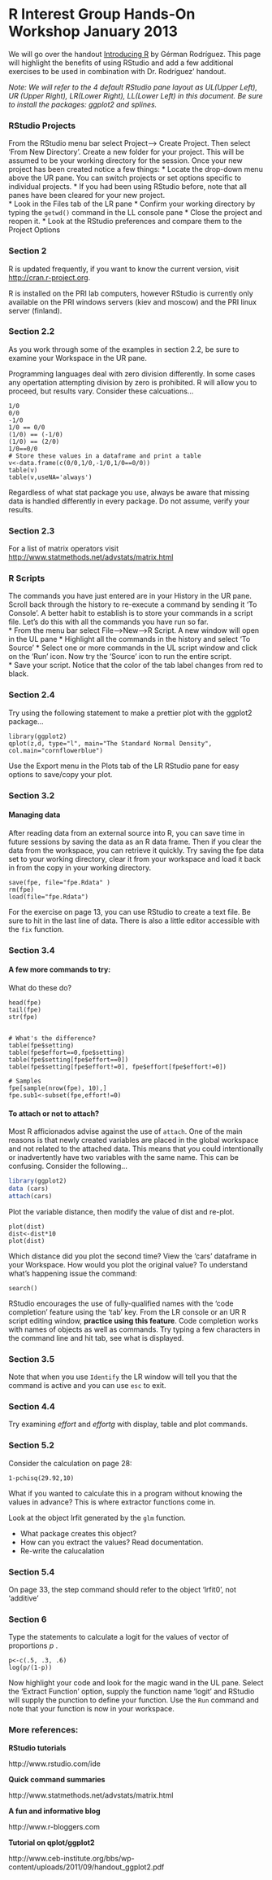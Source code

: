 R Interest Group Hands-On Workshop January 2013 
===========================================================
We will go over the handout [Introducing R](http://data.princeton.edu/R/) by G&eacute;rman Rodr&iacute;guez.  This page will highlight the benefits of using RStudio and add a few additional exercises to be used in combination with Dr. Rodr&iacute;guez' handout. 


*Note: We will refer to the 4 default RStudio pane layout as UL(Upper Left), UR (Upper Right), LR(Lower Right), LL(Lower Left) in this document.  Be sure to install the packages: ggplot2 and splines.*

### RStudio Projects

From the RStudio menu bar select Project--> Create Project.   Then select 'From New Directory'.  Create a new folder for your project.  This will be assumed to be your working directory for the session.  Once your new project has been created notice a few things:
* Locate the drop-down menu above the UR pane.  You can switch projects or set options specific to individual projects.
* If you had been using RStudio before, note that all panes have been cleared for your new project.   
* Look in the Files tab of the LR pane
* Confirm your working directory by typing the `getwd()` command in the LL console pane
* Close the project and reopen it. 
* Look at the RStudio preferences and compare them to the Project Options

### Section 2
R is updated frequently, if you want to know the current version, visit [http://cran.r-project.org](http://cran.r-project.org).   

R is installed on the PRI lab computers, however RStudio is currently only available on the PRI windows servers (kiev and moscow) and the PRI linux server (finland). 

### Section 2.2
As you work through some of the examples in section 2.2, be sure to examine your Workspace in the UR pane.

Programming languages deal with zero division differently.  In some cases any opertation attempting division by zero is prohibited.  R will allow you to proceed, but results vary.  Consider these calcuations...
```
1/0
0/0
-1/0
1/0 == 0/0
(1/0) == (-1/0)
(1/0) == (2/0)
1/0==0/0
# Store these values in a dataframe and print a table
v<-data.frame(c(0/0,1/0,-1/0,1/0==0/0))
table(v)
table(v,useNA='always')
```
Regardless of what stat package you use, always be aware that missing data is handled differently in every package.  Do not assume, verify your results.

### Section 2.3
For a list of matrix operators visit [http://www.statmethods.net/advstats/matrix.html](http://www.statmethods.net/advstats/matrix.html)

### R Scripts
The commands you have just entered are in your History in the UR pane.   Scroll back through the history to re-execute a command by sending it 'To Console'.   A better habit to establish is to store your commands in a script file.   Let's do this with all the commands you have run so far.  
* From the menu bar select File-->New-->R Script.   A new window will open in the UL pane
* Highlight all the commands in the history and select 'To Source'
* Select one or more commands in the UL script window and click on the 'Run' icon.  Now try the 'Source' icon to run the entire script.  
* Save your script.  Notice that the color of the tab label changes from red to black.


### Section 2.4
Try using the following statement to make a prettier plot with the ggplot2 package...
```
library(ggplot2)
qplot(z,d, type="l", main="The Standard Normal Density", col.main="cornflowerblue")
```
Use the Export menu in the Plots tab of the LR RStudio pane for easy options to save/copy your plot.

### Section 3.2 


#### Managing data
After reading data from an external source into R, you can save time in future sessions by saving the data as an R data frame.   Then if you clear the data from the workspace, you can retrieve it quickly.   Try saving the fpe data set to your working directory, clear it from your workspace and load it back in from the copy in your working directory.

```
save(fpe, file="fpe.Rdata" )
rm(fpe)
load(file="fpe.Rdata")
```
For the exercise on page 13, you can use RStudio to create a text file.  Be sure to hit <return> in the last line of data. There is also a little editor accessible with the `fix` function.


### Section 3.4

#### A few more commands to try:
What do these do?

```
head(fpe)
tail(fpe)
str(fpe)


# What's the difference?
table(fpe$setting)
table(fpe$effort==0,fpe$setting)
table(fpe$setting[fpe$effort==0])
table(fpe$setting[fpe$effort!=0], fpe$effort[fpe$effort!=0])

# Samples
fpe[sample(nrow(fpe), 10),]
fpe.sub1<-subset(fpe,effort!=0)
```

#### To attach or not to attach?
Most R afficionados advise against the use of `attach`.  One of the main reasons is that newly created variables are placed in the global workspace and not related to the attached data.  This means that you could intentionally or inadvertently have two variables with the same name.  This can be confusing.  Consider the following...

```r
library(ggplot2)
data (cars)
attach(cars)
```
Plot the variable distance, then modify the value of dist and re-plot.

```
plot(dist)
dist<-dist*10
plot(dist) 
```

Which distance did you plot the second time?  View the 'cars' dataframe in your Workspace.  How would you plot the original value?   To understand what's happening issue the command:

```
search()
```
RStudio encourages the use of fully-qualified names with the 'code completion' feature using the 'tab' key.   From the LR console or an UR R script editing window, **practice using this feature**.  Code completion works with names of objects as well as commands.  Try typing a few characters in the command line and hit tab, see what is displayed.


### Section 3.5
Note that when you use `Identify` the LR window will tell you that the command is active and you can use `esc` to exit.


### Section 4.4
Try examining *effort* and *effortg* with display, table and plot commands.   
<!--  PROBABLY NEED A WORKSHOP ON FACTOR VARS -->


### Section 5.2

Consider the calculation on page 28:
```
1-pchisq(29.92,10)
```

What if you wanted to calculate this in a program without knowing the values in advance?   This is where extractor functions come in.

Look at the object lrfit generated by the `glm` function.  

* What package creates this object?  
* How can you extract the values?  Read documentation.
* Re-write the calucalation

<!--  1-pchisq(deviance(lrfit), df.residual(lrfit)) -->

### Section 5.4
On page 33, the step command should refer to the object 'lrfit0', not 'additive'

### Section 6
Type the statements to calculate a logit for the values of vector of proportions *p* .
```
p<-c(.5, .3, .6)
log(p/(1-p))
```
Now highlight your code and look for the magic wand in the UL pane.  Select the 'Extract Function' option, supply the function name 'logit' and RStudio will supply the punction to define your function.  Use the `Run` command and note that your function is now in your workspace.  

### More references:
__RStudio tutorials__

http://www.rstudio.com/ide

__Quick command summaries__

http://www.statmethods.net/advstats/matrix.html

__A fun and informative blog__

http://www.r-bloggers.com

__Tutorial on qplot/ggplot2__

http://www.ceb-institute.org/bbs/wp-content/uploads/2011/09/handout_ggplot2.pdf

